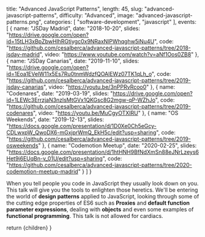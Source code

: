 
  title: "Advanced JavaScript Patterns",
  length: 45,
  slug: "advanced-javascript-patterns",
  difficulty: "Advanced",
  image: "advanced-javascript-patterns.png",
  categories: [
    "software-development",
    "javascript"
  ],
  events: [
    {
      name: "JSDay Madrid",
      date: "2018-10-20",
      slides: "https://drive.google.com/open?id=15tLH3xBpZbwHlhRGtiygc0x9NRaxNlPWhqghw5iNu4U",
      code: "https://github.com/cesalberca/advanced-javascript-patterns/tree/2018-jsday-madrid",
      video: "https://www.youtube.com/watch?v=aNf1Oos0ZB8"
    },
    {
      name: "JSDay Canarias",
      date: "2019-11-10",
      slides: "https://drive.google.com/open?id=1Eoa1EVelW11x5Es7Ru0tnmWdzfQOAlEWz07TK1qLh_o",
      code: "https://github.com/cesalberca/advanced-javascript-patterns/tree/2019-jsday-canarias",
      video: "https://youtu.be/3nPPRvRcoo0"
    },
    {
      name: "Codenares",
      date: "2019-03-19",
      slides: "https://drive.google.com/open?id=1LEWc3ErrzjaN3nzlsMtGVx1QKGsc8G2mgw-qP-WZhJo",
      code: "https://github.com/cesalberca/advanced-javascript-patterns/tree/2019-codenares",
      video: "https://youtu.be/MuCgyOTXIRU"
    },
    {
      name: "OS Weekends",
      date: "2019-12-13",
      slides: "https://docs.google.com/presentation/d/1D0Xe0Ch5eGcy-CDLwxpW_QwoDX6-mGxjprWmQ_EkH5c/edit?usp=sharing",
      code: "https://github.com/cesalberca/advanced-javascript-patterns/tree/2019-osweekends"
    },
    {
      name: "Codemotion Meetup",
      date: "2020-02-25",
      slides: "https://docs.google.com/presentation/d/1htHNH9BfNdXmSn88eJNrLzeys6Het9i6EUqBn-v_01U/edit?usp=sharing",
      code: "https://github.com/cesalberca/advanced-javascript-patterns/tree/2020-codemotion-meetup-madrid"
    }
  ]
}

When you tell people you code in JavaScript they usually look down on you. This talk will give you the tools to enlighten those heretics. We'll be entering the world of **design patterns** applied to JavaScript, looking through some of the cutting edge properties of ES6 such as **Proxies** and **default function parameter expressions**, dealing with **objects** and even some examples of **functional programming**. This talk is not allowed for cardiacs.

  return <Layout slug="advanced-javascript-patterns">{children}</Layout>
}
